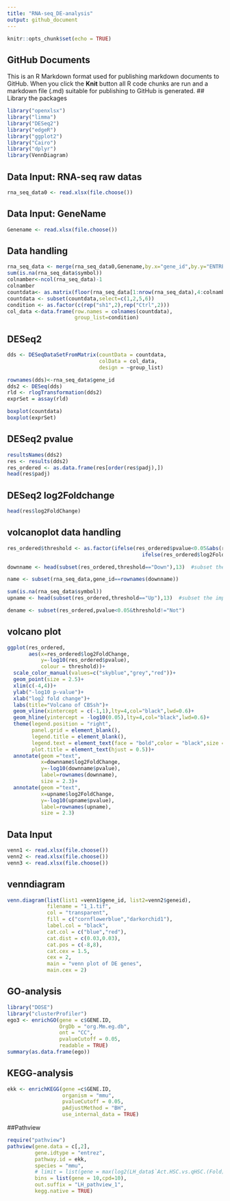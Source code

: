 ```yaml
---
title: "RNA-seq_DE-analysis"
output: github_document
---
```


```r
knitr::opts_chunk$set(echo = TRUE)
```

## GitHub Documents

This is an R Markdown format used for publishing markdown documents to GitHub. When you click the **Knit** button all R code chunks are run and a markdown file (.md) suitable for publishing to GitHub is generated.
## Library the packages
```r
library("openxlsx")
library("limma")
library("DESeq2")
library("edgeR")
library("ggplot2")
library("Cairo")
library("dplyr")
library(VennDiagram)
```


## Data Input: RNA-seq raw datas

```r
rna_seq_data0 <- read.xlsx(file.choose())
```
## Data Input: GeneName
```r
Genename <- read.xlsx(file.choose())
```


## Data handling
```r
rna_seq_data <- merge(rna_seq_data0,Genename,by.x="gene_id",by.y="ENTREZ_GENE_ID",all.x = TRUE)
sum(is.na(rna_seq_data$symbol))
colnamber<-ncol(rna_seq_data)-1
colnamber
countdata<- as.matrix(floor(rna_seq_data[1:nrow(rna_seq_data),4:colnamber]))
countdata <- subset(countdata,select=c(1,2,5,6))
condition <- as.factor(c(rep("sh1",2),rep("Ctrl",2)))
col_data <-data.frame(row.names = colnames(countdata),
                      group_list=condition)
```

## DESeq2
```r
dds <- DESeqDataSetFromMatrix(countData = countdata,
                              colData = col_data,
                              design = ~group_list)

rownames(dds)<-rna_seq_data$gene_id
dds2 <- DESeq(dds)
rld <- rlogTransformation(dds2)
exprSet = assay(rld)

boxplot(countdata)
boxplot(exprSet)
```

## DESeq2 pvalue
```r
resultsNames(dds2)
res <- results(dds2)
res_ordered <- as.data.frame(res[order(res$padj),])
head(res$padj)
```

## DESeq2 log2Foldchange
```r
head(res$log2FoldChange)
```

## volcanoplot data handling
```r
res_ordered$threshold <- as.factor(ifelse(res_ordered$pvalue<0.05&abs(res_ordered$log2FoldChange)>=1,
                                            ifelse(res_ordered$log2FoldChange>1,"Up","Down"),"Not"))

downname <- head(subset(res_ordered,threshold=="Down"),13)  #subset the important gene

name <- subset(rna_seq_data,gene_id==rownames(downname))

sum(is.na(rna_seq_data$symbol))
upname <- head(subset(res_ordered,threshold=="Up"),13)  #subset the important gene

dename <- subset(res_ordered,pvalue<0.05&threshold!="Not")
```

## volcano plot
```r
ggplot(res_ordered,
       aes(x=res_ordered$log2FoldChange,
           y=-log10(res_ordered$pvalue),
           colour = threshold))+
  scale_color_manual(values=c("skyblue","grey","red"))+
  geom_point(size = 2.5)+
  xlim(c(-4,4))+
  ylab("-log10 p-value")+
  xlab("log2 fold change")+
  labs(title="Volcano of CBSsh")+
  geom_vline(xintercept = c(-1,1),lty=4,col="black",lwd=0.6)+
  geom_hline(yintercept = -log10(0.05),lty=4,col="black",lwd=0.6)+
  theme(legend.position = "right",
        panel.grid = element_blank(),
        legend.title = element_blank(),
        legend.text = element_text(face = "bold",color = "black",size = 12),
        plot.title = element_text(hjust = 0.5))+
  annotate(geom ="text",
           x=downname$log2FoldChange,
           y=-log10(downname$pvalue),
           label=rownames(downname),
           size = 2.3)+
  annotate(geom ="text",
           x=upname$log2FoldChange,
           y=-log10(upname$pvalue),
           label=rownames(upname),
           size = 2.3)

```

## Data Input 
```r
venn1 <- read.xlsx(file.choose())
venn2 <- read.xlsx(file.choose())
venn3 <- read.xlsx(file.choose())
```

## venndiagram
```r
venn.diagram(list(list1 =venn1$gene_id, list2=venn2$geneid),
             filename = "1_1.tif",
             col = "transparent",
             fill = c("cornflowerblue","darkorchid1"),
             label.col = "black",
             cat.col = c("blue","red"),
             cat.dist = c(0.03,0.03),
             cat.pos = c(-8,8),
             cat.cex = 1.5,
             cex = 2,
             main = "venn plot of DE genes",
             main.cex = 2)
```

## GO-analysis
```r
library("DOSE")
library("clusterProfiler")
ego3 <- enrichGO(gene = c$GENE.ID,
                 OrgDb = "org.Mm.eg.db",
                 ont = "CC",
                 pvalueCutoff = 0.05,
                 readable = TRUE)
summary(as.data.frame(ego))
```

## KEGG-analysis
```r
ekk <- enrichKEGG(gene =c$GENE.ID,
                  organism = "mmu",
                  pvalueCutoff = 0.05,
                  pAdjustMethod = "BH",
                  use_internal_data = TRUE)
```

##Pathview
```r
require("pathview")
pathview(gene.data = c[,2],
         gene.idtype = "entrez",
         pathway.id = ekk,
         species = "mmu",
         # limit = list(gene = max(log2(LH_data$`Act.HSC.vs.qHSC.(Fold)`)),cpd = 1),
         bins = list(gene = 10,cpd=10),
         out.suffix = "LH_pathview_1",
         kegg.native = TRUE)
```






